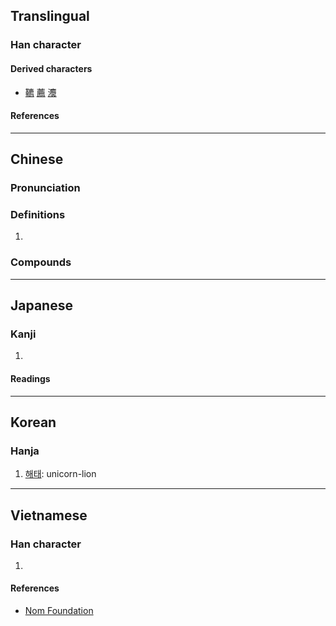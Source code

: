 {{character info}}
==Translingual==

===Han character===
{{Han char|rn=53|rad=广|as=10|sn=13|four=00227|canj=IXF|ids=⿸⿸广⿻コ⿰丨丨⿹⿺㇉一灬}}

====Derived characters====
* [[韀]] [[薦]] [[灋]]

====References====
{{Han ref|kx=0349.201|dkj=09433|hdz=20896.020|uh=5ECC}}

----

==Chinese==
{{zh-forms|alt=𢊁}}

===Pronunciation===
{{zh-pron
|m=zhì
|c=zaai6,zi6
|mc=y
|oc=y
|cat=
}}

===Definitions===
{{zh-hanzi}}

# {{zh-used|解廌}}

===Compounds===
{{zh-der|廌史|解廌|獬廌}}

----

==Japanese==

===Kanji===
{{ja-kanji|grade=|rs=广10}}

# {{rfdef|ja|sort=广10}}

====Readings====
{{ja-readings
|on=ち
}}

----

==Korean==

===Hanja===
{{ko-hanja|hangeul=[[치]]|eumhun=|rv=chi|mr=ch'i|y=chi}}

# [[해태]]: unicorn-lion

----

==Vietnamese==

===Han character===
{{vi-readings|rs=广10|reading=trãi}}

# {{rfdef|vi|sort=广10}}

====References====
* [http://nomfoundation.org/common/nom_details.php?codepoint=5ecc Nom Foundation]
